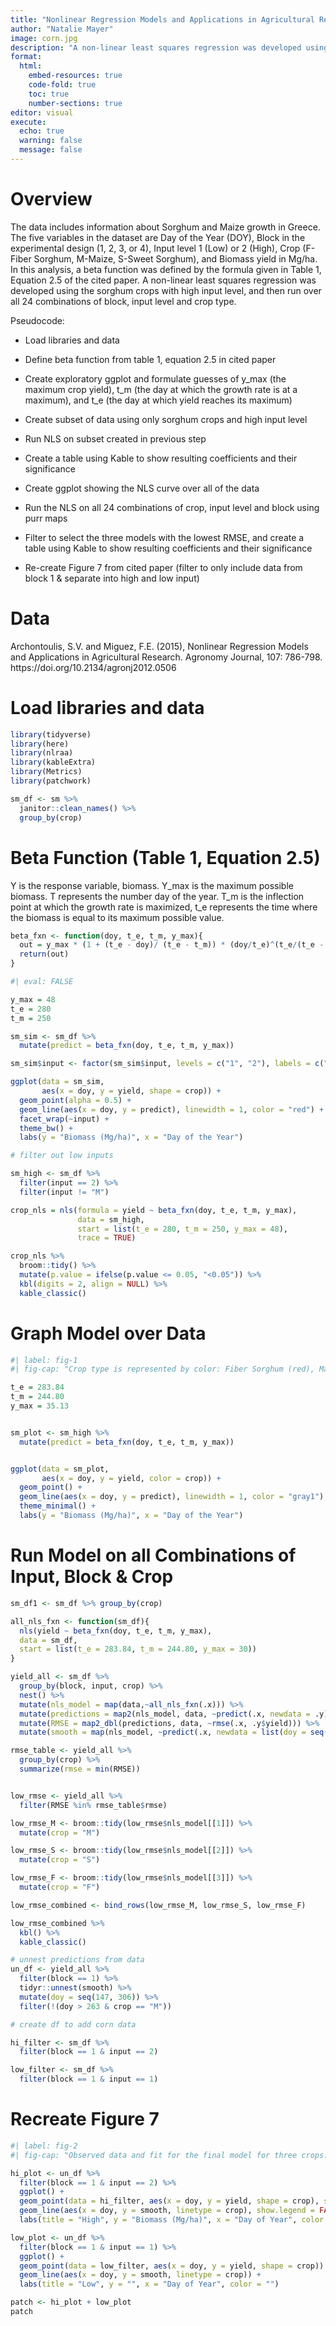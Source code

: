 ```yaml
---
title: "Nonlinear Regression Models and Applications in Agricultural Research"
author: "Natalie Mayer"
image: corn.jpg
description: "A non-linear least squares regression was developed using the sorghum crops with high input level, and then run over all 24 combinations of block, input level and crop type."
format: 
  html:
    embed-resources: true 
    code-fold: true
    toc: true
    number-sections: true
editor: visual
execute:
  echo: true
  warning: false
  message: false 
---
```


# Overview

The data includes information about Sorghum and Maize growth in Greece. The five variables in the dataset are Day of the Year (DOY), Block in the experimental design (1, 2, 3, or 4), Input level 1 (Low) or 2 (High), Crop (F-Fiber Sorghum, M-Maize, S-Sweet Sorghum), and Biomass yield in Mg/ha. In this analysis, a beta function was defined by the formula given in Table 1, Equation 2.5 of the cited paper. A non-linear least squares regression was developed using the sorghum crops with high input level, and then run over all 24 combinations of block, input level and crop type.

Pseudocode:

-   Load libraries and data

-   Define beta function from table 1, equation 2.5 in cited paper

-   Create exploratory ggplot and formulate guesses of y_max (the maximum crop yield), t_m (the day at which the growth rate is at a maximum), and t_e (the day at which yield reaches its maximum)

-   Create subset of data using only sorghum crops and high input level

-   Run NLS on subset created in previous step

-   Create a table using Kable to show resulting coefficients and their significance

-   Create ggplot showing the NLS curve over all of the data

-   Run the NLS on all 24 combinations of crop, input level and block using purr maps

-   Filter to select the three models with the lowest RMSE, and create a table using Kable to show resulting coefficients and their significance

-   Re-create Figure 7 from cited paper (filter to only include data from block 1 & separate into high and low input)

# Data

Archontoulis, S.V. and Miguez, F.E. (2015), Nonlinear Regression Models and Applications in Agricultural Research. Agronomy Journal, 107: 786-798. https://doi.org/10.2134/agronj2012.0506

# Load libraries and data

```r
library(tidyverse)
library(here)
library(nlraa)
library(kableExtra)
library(Metrics)
library(patchwork)

sm_df <- sm %>%
  janitor::clean_names() %>%
  group_by(crop)
```

# Beta Function (Table 1, Equation 2.5)

Y is the response variable, biomass. Y_max is the maximum possible biomass. T represents the number day of the year. T_m is the inflection point at which the growth rate is maximized, t_e represents the time where the biomass is equal to its maximum possible value.

```r
beta_fxn <- function(doy, t_e, t_m, y_max){
  out = y_max * (1 + (t_e - doy)/ (t_e - t_m)) * (doy/t_e)^(t_e/(t_e - t_m))
  return(out)
}
```

```r
#| eval: FALSE 

y_max = 48
t_e = 280
t_m = 250

sm_sim <- sm_df %>%
  mutate(predict = beta_fxn(doy, t_e, t_m, y_max))

sm_sim$input <- factor(sm_sim$input, levels = c("1", "2"), labels = c("Low", "High"))

ggplot(data = sm_sim, 
       aes(x = doy, y = yield, shape = crop)) + 
  geom_point(alpha = 0.5) + 
  geom_line(aes(x = doy, y = predict), linewidth = 1, color = "red") + 
  facet_wrap(~input) +
  theme_bw() + 
  labs(y = "Biomass (Mg/ha)", x = "Day of the Year")
```

```r
# filter out low inputs 

sm_high <- sm_df %>%
  filter(input == 2) %>%
  filter(input != "M")

```

```r

crop_nls = nls(formula = yield ~ beta_fxn(doy, t_e, t_m, y_max), 
               data = sm_high, 
               start = list(t_e = 280, t_m = 250, y_max = 48), 
               trace = TRUE)
```

```r
crop_nls %>%
  broom::tidy() %>% 
  mutate(p.value = ifelse(p.value <= 0.05, "<0.05")) %>%
  kbl(digits = 2, align = NULL) %>%
  kable_classic() 
```

# Graph Model over Data

```r
#| label: fig-1
#| fig-cap: "Crop type is represented by color: Fiber Sorghum (red), Maize (green), and Sweet Sorghum (blue). The x-axis represnts time by days of the year, and the y-axis represents yield in biomass (Mg/ha). The fitted NLS curve is shown in black over the data points."

t_e = 283.84
t_m = 244.80
y_max = 35.13


sm_plot <- sm_high %>%
  mutate(predict = beta_fxn(doy, t_e, t_m, y_max))


ggplot(data = sm_plot, 
       aes(x = doy, y = yield, color = crop)) + 
  geom_point() + 
  geom_line(aes(x = doy, y = predict), linewidth = 1, color = "gray1") + 
  theme_minimal() + 
  labs(y = "Biomass (Mg/ha)", x = "Day of the Year")
```

# Run Model on all Combinations of Input, Block & Crop

```r
sm_df1 <- sm_df %>% group_by(crop)
```

```r
all_nls_fxn <- function(sm_df){
  nls(yield ~ beta_fxn(doy, t_e, t_m, y_max), 
  data = sm_df, 
  start = list(t_e = 283.84, t_m = 244.80, y_max = 30))
}
```

```r
yield_all <- sm_df %>%
  group_by(block, input, crop) %>%
  nest() %>%
  mutate(nls_model = map(data,~all_nls_fxn(.x))) %>%
  mutate(predictions = map2(nls_model, data, ~predict(.x, newdata = .y))) %>%
  mutate(RMSE = map2_dbl(predictions, data, ~rmse(.x, .y$yield))) %>%
  mutate(smooth = map(nls_model, ~predict(.x, newdata = list(doy = seq(147, 306)))))
```

```r
rmse_table <- yield_all %>%
  group_by(crop) %>%
  summarize(rmse = min(RMSE))


low_rmse <- yield_all %>%
  filter(RMSE %in% rmse_table$rmse) 

low_rmse_M <- broom::tidy(low_rmse$nls_model[[1]]) %>%
  mutate(crop = "M")

low_rmse_S <- broom::tidy(low_rmse$nls_model[[2]]) %>%
  mutate(crop = "S") 

low_rmse_F <- broom::tidy(low_rmse$nls_model[[3]]) %>%
  mutate(crop = "F") 

low_rmse_combined <- bind_rows(low_rmse_M, low_rmse_S, low_rmse_F) 

low_rmse_combined %>%
  kbl() %>%
  kable_classic()


```

```r
# unnest predictions from data 
un_df <- yield_all %>%
  filter(block == 1) %>%
  tidyr::unnest(smooth) %>%
  mutate(doy = seq(147, 306)) %>%
  filter(!(doy > 263 & crop == "M"))

```

```r
# create df to add corn data 

hi_filter <- sm_df %>%
  filter(block == 1 & input == 2)

low_filter <- sm_df %>%
  filter(block == 1 & input == 1)

```

# Recreate Figure 7

```r
#| label: fig-2
#| fig-cap: "Observed data and fit for the final model for three crops: maize (M), fiber sorghum (F), and sweet sorghum (S)"

hi_plot <- un_df %>% 
  filter(block == 1 & input == 2) %>%
  ggplot() + 
  geom_point(data = hi_filter, aes(x = doy, y = yield, shape = crop), show.legend = FALSE) + 
  geom_line(aes(x = doy, y = smooth, linetype = crop), show.legend = FALSE) + 
  labs(title = "High", y = "Biomass (Mg/ha)", x = "Day of Year", color = "")

low_plot <- un_df %>% 
  filter(block == 1 & input == 1) %>%
  ggplot() + 
  geom_point(data = low_filter, aes(x = doy, y = yield, shape = crop)) + 
  geom_line(aes(x = doy, y = smooth, linetype = crop)) + 
  labs(title = "Low", y = "", x = "Day of Year", color = "")

patch <- hi_plot + low_plot 
patch

```
